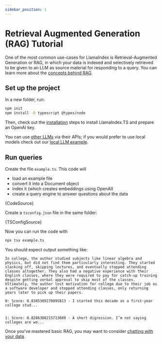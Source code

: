 ```yaml
---
sidebar_position: 1
---
```



# Retrieval Augmented Generation (RAG) Tutorial

One of the most common use-cases for LlamaIndex is Retrieval-Augmented Generation or RAG, in which your data is indexed and selectively retrieved to be given to an LLM as source material for responding to a query. You can learn more about the [concepts behind RAG](../concepts).

## Set up the project

In a new folder, run:

```bash npm2yarn
npm init
npm install -D typescript @types/node
```

Then, check out the [installation](../installation) steps to install LlamaIndex.TS and prepare an OpenAI key.

You can use [other LLMs](../../examples/other_llms) via their APIs; if you would prefer to use local models check out our [local LLM example](../../examples/local_llm).

## Run queries

Create the file `example.ts`. This code will

- load an example file
- convert it into a Document object
- index it (which creates embeddings using OpenAI)
- create a query engine to answer questions about the data

<CodeBlock language="ts">{CodeSource}</CodeBlock>

Create a `tsconfig.json` file in the same folder:

<CodeBlock language="json">{TSConfigSource}</CodeBlock>

Now you can run the code with

```bash
npx tsx example.ts
```

You should expect output something like:

```
In college, the author studied subjects like linear algebra and physics, but did not find them particularly interesting. They started slacking off, skipping lectures, and eventually stopped attending classes altogether. They also had a negative experience with their English classes, where they were required to pay for catch-up training despite getting verbal approval to skip most of the classes. Ultimately, the author lost motivation for college due to their job as a software developer and stopped attending classes, only returning years later to pick up their papers.

0: Score: 0.8305309270895813 - I started this decade as a first-year college stud...


1: Score: 0.8286388215713089 - A short digression. I’m not saying colleges are wo...
```

Once you've mastered basic RAG, you may want to consider [chatting with your data](chatbot).
